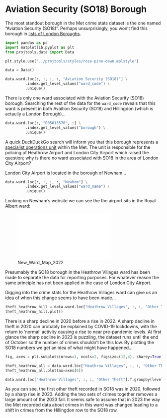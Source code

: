 # Aviation Security (SO18) Borough

The most standout borough in the Met crime stats dataset is the one named "Aviation Security (SO18)". Perhaps unsurprisingly, you won't find this borough in [lists of London Boroughs](https://en.wikipedia.org/wiki/List_of_London_boroughs).

```python
import pandas as pd
import matplotlib.pyplot as plt
from projtools.data import Data

plt.style.use('../projtools/styles/rose-pine-dawn.mplstyle')

data = Data()
```

```python
data.ward.loc[:, :, :, :, "Aviation Security (SO18)"] \
         .index.get_level_values("ward_code") \
         .unique()
```

There is only one ward associated with the Aviation Security (SO18) borough. Searching the rest of the data for the `ward_code` reveals that this ward is present in both Avaition Security (SO18) and Hillingdon (which is actaully a London Borough)...

```python
data.ward.loc[:, "E05013570", :] \
         .index.get_level_values("borough") \
         .unique()
```

A quick DuckDuckGo search will inform you that this borough represents a [specialist operations unit](https://en.wikipedia.org/wiki/Aviation_Security_Operational_Command_Unit) within the Met. The unit is responsible for the policing of Heathrow Airport and London City Airport which raised the question; why is there no ward associated with SO18 in the area of London City Airport?

London City Airport is located in the borough of Newham...

```python
data.ward.loc[:, :, :, :, "Newham"] \
         .index.get_level_values("ward_name") \
         .unique()
```

Looking on Newham's website we can see the the airport sits in the Royal Albert ward:

![New_Ward_Map_2022](../assets/New_Ward_Map_2022.pdf)

Presumably the SO18 borough in the Heathrow Villages ward has been made to separate the data for reporting purposes. For whatever reason the same principle has not been applied in the case of London City Airport.

Digging into the crime stats for the Heathrow Villages ward can give us an idea of when this change seems to have been made...

```python
theft_heathrow_hill = data.ward.loc["Heathrow Villages", :, :, "Other Theft", "Hillingdon"].T.groupby(level="year").sum()
theft_heathrow_hill.plot()
```

There is a sharp decline in 2020 before a rise in 2022. A sharp decline in theft in 2020 can probably be explained by COVID-19 lockdowns, with the return to 'normal' activity causing a rise to near pre-pandemic levels. At first glance the sharp decline in 2023 is puzzling, the dataset runs until the end of October so the number of crimes shouldn't be this low. By plotting the SO18 numbers we get an idea of what might have happened...

```python
fig, axes = plt.subplots(nrows=1, ncols=2, figsize=(12,4), sharey=True, sharex=True)

theft_heathrow_all = data.ward.loc["Heathrow Villages", :, :, "Other Theft"].T.groupby(level="year").sum()
theft_heathrow_all.plot(ax=axes[0])

data.ward.loc["Heathrow Villages", :, :, "Other Theft"].T.groupby(level="year").sum().sum(axis=1).plot(ax=axes[1])
```

As you can see, the first other theft recorded in SO18 was in 2020, followed by a sharp rise in 2023. Adding the two sets of crimes together removes a large amount of the 2023 fall. It seems safe to assume that in 2023 the way the Met recorded data about crimes in this ward was changed leading to a shift in crimes from the Hillingdon row to the SO18 row.
